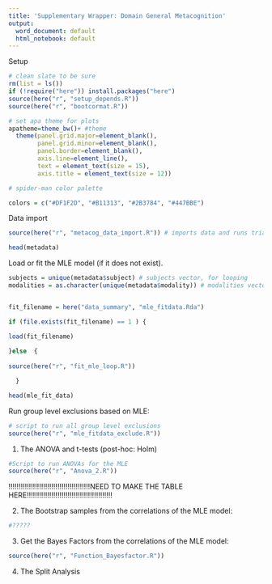 ```yaml
---
title: 'Supplementary Wrapper: Domain General Metacognition'
output:
  word_document: default
  html_notebook: default
---
```


Setup

```r
# clean slate to be sure
rm(list = ls())
if (!require("here")) install.packages("here")
source(here("r", "setup_depends.R"))
source(here("r", "bootcormat.R")) 

# set apa theme for plots
apatheme=theme_bw()+ #theme
  theme(panel.grid.major=element_blank(),
        panel.grid.minor=element_blank(),
        panel.border=element_blank(),
        axis.line=element_line(),
        text = element_text(size = 15),
        axis.title = element_text(size = 12))

# spider-man color palette

colors = c("#DF1F2D", "#B11313", "#2B3784", "#447BBE")
```

Data import
```r

source(here("r", "metacog_data_import.R")) # imports data and runs trial level exclusions from the prereg. 

head(metadata)

```

Load or fit the MLE model (if it does not exist).

```r

subjects = unique(metadata$subject) # subjects vector, for looping
modalities = as.character(unique(metadata$modality)) # modalities vector, for looping


fit_filename = here("data_summary", "mle_fitdata.Rda")

if (file.exists(fit_filename) == 1 ) {

load(fit_filename)
  
}else  {
  
source(here("r", "fit_mle_loop.R"))

  }

head(mle_fit_data)
```

Run group level exclusions based on MLE: 
```r

# script to run all group level exclusions
source(here("r", "mle_fitdata_exclude.R")) 

```
1. The ANOVA and t-tests (post-hoc: Holm)
```r
#Script to run ANOVAs for the MLE
source(here("r", "Anova_2.R")) 

```

!!!!!!!!!!!!!!!!!!!!!!!!!!!!!!!!!!!!!!!!NEED TO MAKE THE TABLE HERE!!!!!!!!!!!!!!!!!!!!!!!!!!!!!!!!!!!!!!!!!!

2. The Bootstrap samples from the correlations of the MLE model:
```r
#?????
```


3. Get the Bayes Factors from the correlations of the MLE model:
```r
source(here("r", "Function_Bayesfactor.R")) 
```


4. The Split Analysis


